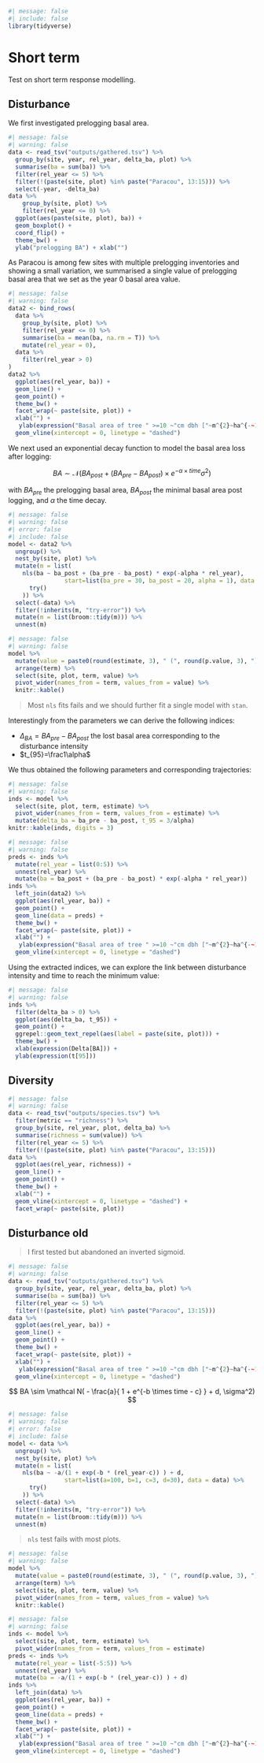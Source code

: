 ```r
#| message: false
#| include: false
library(tidyverse)
```

# Short term {.unnumbered}

Test on short term response modelling.

## Disturbance

We first investigated prelogging basal area.

```r
#| message: false
#| warning: false
data <- read_tsv("outputs/gathered.tsv") %>% 
  group_by(site, year, rel_year, delta_ba, plot) %>% 
  summarise(ba = sum(ba)) %>% 
  filter(rel_year <= 5) %>% 
  filter(!(paste(site, plot) %in% paste("Paracou", 13:15))) %>% 
  select(-year, -delta_ba)
data %>% 
    group_by(site, plot) %>% 
    filter(rel_year <= 0) %>% 
  ggplot(aes(paste(site, plot), ba)) +
  geom_boxplot() +
  coord_flip() +
  theme_bw() +
  ylab("prelogging BA") + xlab("")
```

As Paracou is among few sites with multiple prelogging inventories and showing a small variation, we summarised a single value of prelogging basal area that we set as the year 0 basal area value.

```r
#| message: false
#| warning: false
data2 <- bind_rows(
  data %>% 
    group_by(site, plot) %>% 
    filter(rel_year <= 0) %>% 
    summarise(ba = mean(ba, na.rm = T)) %>% 
    mutate(rel_year = 0),
  data %>% 
    filter(rel_year > 0)
)
data2 %>% 
  ggplot(aes(rel_year, ba)) +
  geom_line() +
  geom_point() +
  theme_bw() +
  facet_wrap(~ paste(site, plot)) +
  xlab("") + 
   ylab(expression("Basal area of tree " >=10 ~"cm dbh ["~m^{2}~ha^{-~1}~"]")) +
  geom_vline(xintercept = 0, linetype = "dashed")
```

We next used an exponential decay function to model the basal area loss after logging:

$$
BA \sim \mathcal N ( BA_{post} + (BA_{pre} - BA_{post}) \times e^{-\alpha \times time} \sigma^2)
$$

with $BA_{pre}$ the prelogging basal area, $BA_{post}$ the minimal basal area post logging, and $\alpha$ the time decay.

```r
#| message: false
#| warning: false
#| error: false
#| include: false
model <- data2 %>% 
  ungroup() %>% 
  nest_by(site, plot) %>% 
  mutate(m = list(
    nls(ba ~ ba_post + (ba_pre - ba_post) * exp(-alpha * rel_year), 
                start=list(ba_pre = 30, ba_post = 20, alpha = 1), data = data) %>% 
      try()
    )) %>% 
  select(-data) %>% 
  filter(!inherits(m, "try-error")) %>% 
  mutate(m = list(broom::tidy(m))) %>% 
  unnest(m) 
```

```r
#| message: false
#| warning: false
model %>% 
  mutate(value = paste0(round(estimate, 3), " (", round(p.value, 3), ")")) %>% 
  arrange(term) %>% 
  select(site, plot, term, value) %>% 
  pivot_wider(names_from = term, values_from = value) %>% 
  knitr::kable()
```

> Most `nls` fits fails and we should further fit a single model with `stan`.

Interestingly from the parameters we can derive the following indices:

-   $\Delta_{BA} = BA_{pre} - BA_{post}$ the lost basal area corresponding to the disturbance intensity
-   $t_{95}=\frac1\alpha$

We thus obtained the following parameters and corresponding trajectories:

```r
#| message: false
#| warning: false
inds <- model %>% 
  select(site, plot, term, estimate) %>% 
  pivot_wider(names_from = term, values_from = estimate) %>% 
  mutate(delta_ba = ba_pre - ba_post, t_95 = 3/alpha)
knitr::kable(inds, digits = 3)
```

```r
#| message: false
#| warning: false
preds <- inds %>% 
  mutate(rel_year = list(0:5)) %>% 
  unnest(rel_year) %>% 
  mutate(ba = ba_post + (ba_pre - ba_post) * exp(-alpha * rel_year))
inds %>% 
  left_join(data2) %>% 
  ggplot(aes(rel_year, ba)) +
  geom_point() +
  geom_line(data = preds) +
  theme_bw() +
  facet_wrap(~ paste(site, plot)) +
  xlab("") + 
   ylab(expression("Basal area of tree " >=10 ~"cm dbh ["~m^{2}~ha^{-~1}~"]")) +
  geom_vline(xintercept = 0, linetype = "dashed")
```

Using the extracted indices, we can explore the link between disturbance intensity and time to reach the minimum value:

```r
#| message: false
#| warning: false
inds %>% 
  filter(delta_ba > 0) %>% 
  ggplot(aes(delta_ba, t_95)) +
  geom_point() +
  ggrepel::geom_text_repel(aes(label = paste(site, plot))) +
  theme_bw() +
  xlab(expression(Delta[BA])) +
  ylab(expression(t[95]))
```

## Diversity

```r
#| message: false
#| warning: false
data <- read_tsv("outputs/species.tsv") %>% 
  filter(metric == "richness") %>% 
  group_by(site, rel_year, plot, delta_ba) %>% 
  summarise(richness = sum(value)) %>% 
  filter(rel_year <= 5) %>% 
  filter(!(paste(site, plot) %in% paste("Paracou", 13:15)))
data %>% 
  ggplot(aes(rel_year, richness)) +
  geom_line() +
  geom_point() +
  theme_bw() +
  xlab("") + 
  geom_vline(xintercept = 0, linetype = "dashed") +
  facet_wrap(~ paste(site, plot))
```

## Disturbance old

> I first tested but abandoned an inverted sigmoid.

```r
#| message: false
#| warning: false
data <- read_tsv("outputs/gathered.tsv") %>% 
  group_by(site, year, rel_year, delta_ba, plot) %>% 
  summarise(ba = sum(ba)) %>% 
  filter(rel_year <= 5) %>% 
  filter(!(paste(site, plot) %in% paste("Paracou", 13:15)))
data %>% 
  ggplot(aes(rel_year, ba)) +
  geom_line() +
  geom_point() +
  theme_bw() +
  facet_wrap(~ paste(site, plot)) +
  xlab("") + 
   ylab(expression("Basal area of tree " >=10 ~"cm dbh ["~m^{2}~ha^{-~1}~"]")) +
  geom_vline(xintercept = 0, linetype = "dashed")
```

$$
BA \sim \mathcal N( - \frac{a}{ 1 + e^{-b \times time - c} } + d, \sigma^2)
$$

```r
#| message: false
#| warning: false
#| error: false
#| include: false
model <- data %>% 
  ungroup() %>% 
  nest_by(site, plot) %>% 
  mutate(m = list(
    nls(ba ~ -a/(1 + exp(-b * (rel_year-c)) ) + d, 
                start=list(a=100, b=1, c=3, d=30), data = data) %>% 
      try()
    )) %>% 
  select(-data) %>% 
  filter(!inherits(m, "try-error")) %>% 
  mutate(m = list(broom::tidy(m))) %>% 
  unnest(m) 
```

> `nls` test fails with most plots.

```r
#| message: false
#| warning: false
model %>% 
  mutate(value = paste0(round(estimate, 3), " (", round(p.value, 3), ")")) %>% 
  arrange(term) %>% 
  select(site, plot, term, value) %>% 
  pivot_wider(names_from = term, values_from = value) %>% 
  knitr::kable()
```

```r
#| message: false
#| warning: false
inds <- model %>% 
  select(site, plot, term, estimate) %>% 
  pivot_wider(names_from = term, values_from = estimate)
preds <- inds %>% 
  mutate(rel_year = list(-5:5)) %>% 
  unnest(rel_year) %>% 
  mutate(ba = -a/(1 + exp(-b * (rel_year-c)) ) + d)
inds %>% 
  left_join(data) %>% 
  ggplot(aes(rel_year, ba)) +
  geom_point() +
  geom_line(data = preds) +
  theme_bw() +
  facet_wrap(~ paste(site, plot)) +
  xlab("") + 
   ylab(expression("Basal area of tree " >=10 ~"cm dbh ["~m^{2}~ha^{-~1}~"]")) +
  geom_vline(xintercept = 0, linetype = "dashed")
```
